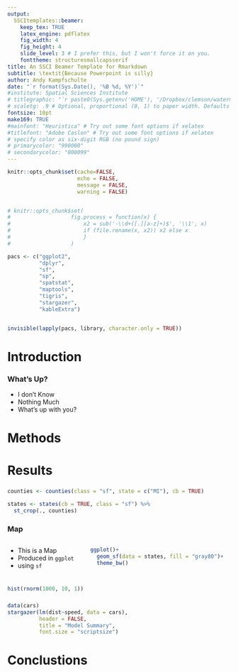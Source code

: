 ```yaml
---
output: 
  SSCItemplates::beamer:
    keep_tex: TRUE
    latex_engine: pdflatex 
    fig_width: 4
    fig_height: 4
    slide_level: 3 # I prefer this, but I won't force it on you.
    fonttheme: structuresmallcapsserif
title: An SSCI Beamer Template for Rmarkdown
subtitle: \textit{Because Powerpoint is silly}
author: Andy Kampfschulte
date: "`r format(Sys.Date(), '%B %d, %Y')`"
#institute: Spatial Sciences Institute
# titlegraphic: "`r paste0(Sys.getenv('HOME'), '/Dropbox/clemson/watermarks/clemson-university-wordmark-orange-purple.png')`"
# scaletg: .9 # Optional, proportional (0, 1) to paper width. Defaults to .3
fontsize: 10pt
make169: TRUE
#mainfont: "Heuristica" # Try out some font options if xelatex
#titlefont: "Adobe Caslon" # Try out some font options if xelatex
# specify color as six-digit RGB (no pound sign)
# primarycolor: "990000" 
# secondarycolor: "000099"
---
```


```r
knitr::opts_chunk$set(cache=FALSE,
                      echo = FALSE,
                      message = FALSE,
                      warning = FALSE)


# knitr::opts_chunk$set(
#                   fig.process = function(x) {
#                       x2 = sub('-\\d+([.][a-z]+)$', '\\1', x)
#                       if (file.rename(x, x2)) x2 else x
#                       }
#                   )

pacs <- c("ggplot2",
          "dplyr",
          "sf",
          "sp",
          "spatstat",
          "maptools",
          "tigris",
          "stargazer",
          "kableExtra")


invisible(lapply(pacs, library, character.only = TRUE))

```


# Introduction

### What's Up?

  - I don't Know
  - Nothing Much
  - What's up with you?

# Methods


# Results

###

```r
counties <- counties(class = "sf", state = c("MI"), cb = TRUE)

states <- states(cb = TRUE, class = "sf") %>% 
  st_crop(., counties)

```

### Map

::: columns 

:::: column

  - This is  a Map
  - Produced in `ggplot`
  - using `sf`
:::: 

:::: column


```r

ggplot()+
  geom_sf(data = states, fill = "gray80")+
  theme_bw()

```
::::

:::

###

```r

hist(rnorm(1000, 10, 1))

```

###

```r
data(cars)
stargazer(lm(dist~speed, data = cars),
          header = FALSE,
          title = "Model Summary",
          font.size = "scriptsize")
```


# Conclustions
